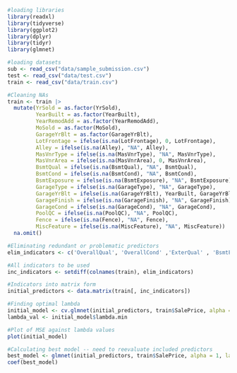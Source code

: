 ```r
#loading libraries
library(readxl)
library(tidyverse)
library(ggplot2)
library(dplyr)
library(tidyr)
library(glmnet)

#loading datasets
sub <- read_csv("data/sample_submission.csv")
test <- read_csv("data/test.csv")
train <- read_csv("data/train.csv")
```

```r

#Cleaning NAs
train <- train |> 
  mutate(YrSold = as.factor(YrSold),
         YearBuilt = as.factor(YearBuilt),
         YearRemodAdd = as.factor(YearRemodAdd),
         MoSold = as.factor(MoSold),
         GarageYrBlt = as.factor(GarageYrBlt),
         LotFrontage = ifelse(is.na(LotFrontage), 0, LotFrontage),
         Alley = ifelse(is.na(Alley), "NA", Alley),
         MasVnrType = ifelse(is.na(MasVnrType), "NA", MasVnrType),
         MasVnrArea = ifelse(is.na(MasVnrArea), 0, MasVnrArea),
         BsmtQual = ifelse(is.na(BsmtQual), "NA", BsmtQual),
         BsmtCond = ifelse(is.na(BsmtCond), "NA", BsmtCond),
         BsmtExposure = ifelse(is.na(BsmtExposure), "NA", BsmtExposure),
         GarageType = ifelse(is.na(GarageType), "NA", GarageType),
         GarageYrBlt = ifelse(is.na(GarageYrBlt), YearBuilt, GarageYrBlt),
         GarageFinish = ifelse(is.na(GarageFinish), "NA", GarageFinish),
         GarageCond = ifelse(is.na(GarageCond), "NA", GarageCond),
         PoolQC = ifelse(is.na(PoolQC), "NA", PoolQC),
         Fence = ifelse(is.na(Fence), "NA", Fence),
         MiscFeature = ifelse(is.na(MiscFeature), "NA", MiscFeature)) |>
  na.omit()

#Eliminating redundant or problematic predictors
elim_indicators <- c('OverallQual', 'OverallCond' ,'ExterQual' , 'BsmtFinType1', 'BsmtFinType2', 'GarageQual', 'WoodDeckSF', '3SsnPorch', 'ScreenPorch', 'FireplaceQu', 'LowQualFinSF', 'GarageCars', 'SalePrice')

#All indicators to be used
inc_indicators <- setdiff(colnames(train), elim_indicators)

#Indicators into matrix form
initial_predictors <- data.matrix(train[, inc_indicators])

#Finding optimal lambda
initial_model <- cv.glmnet(initial_predictors, train$SalePrice, alpha = 1)
lambda_val <- initial_model$lambda.min

#Plot of MSE against lambda values
plot(initial_model)

#Calculating best model -- need to reevaluate included predictors 
best_model <- glmnet(initial_predictors, train$SalePrice, alpha = 1, lambda = lambda_val)
coef(best_model)

```
